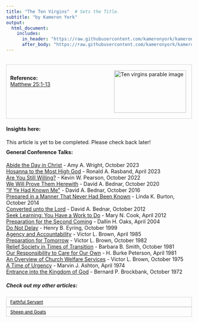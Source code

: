 ```yaml
---
title: "The Ten Virgins"  # Sets the Title.
subtitle: "by Kameron York"
output:
  html_document:
    includes:
      in_header: "https://raw.githubusercontent.com/kameronyork/kameronyork.github.io/main/parables/headers/ten-virgins-header.html"
      after_body: "https://raw.githubusercontent.com/kameronyork/kameronyork.github.io/main/parables/footer.html"
---
```

<br>
<div style="border: 1px solid lightgray; padding: 10px; overflow: hidden;">
<img src="https://raw.githubusercontent.com/kameronyork/kameronyork.github.io/main/docs/assets/ten-virgins.jpg" alt="Ten virgins parable image" style="float: right; width: 195px; height: 115px; padding: 5px;">
<br>
<h4 style="text-align: left; margin: 0;">Reference:</h4>
<p style="text-align: left; margin: 0;">
<a href="https://www.churchofjesuschrist.org/study/scriptures/nt/matt/25?lang=eng&id=1-13#p1" target="_blank">Matthew 25:1-13</a>
</p>
</div>

#### Insights here:

This article is yet to be completed. Please check back later!


<div style="margin-top: -10px;">
#### General Conference Talks:
<a href="https://www.churchofjesuschrist.org/study/general-conference/2023/10/12wright">Abide the Day in Christ</a> - Amy A. Wright, October 2023<br>
<a href="https://www.churchofjesuschrist.org/study/general-conference/2023/04/53rasband">Hosanna to the Most High God</a> - Ronald A. Rasband, April 2023<br>
<a href="https://www.churchofjesuschrist.org/study/general-conference/2022/10/33pearson">Are You Still Willing?</a> - Kevin W. Pearson, October 2022<br>
<a href="https://www.churchofjesuschrist.org/study/general-conference/2020/10/12bednar">We Will Prove Them Herewith</a> - David A. Bednar, October 2020<br>
<a href="https://www.churchofjesuschrist.org/study/general-conference/2016/10/if-ye-had-known-me">“If Ye Had Known Me”</a> - David A. Bednar, October 2016<br>
<a href="https://www.churchofjesuschrist.org/study/general-conference/2014/10/prepared-in-a-manner-that-never-had-been-known">Prepared in a Manner That Never Had Been Known</a> - Linda K. Burton, October 2014<br>
<a href="https://www.churchofjesuschrist.org/study/general-conference/2012/10/converted-unto-the-lord">Converted unto the Lord</a> - David A. Bednar, October 2012<br>
<a href="https://www.churchofjesuschrist.org/study/general-conference/2012/04/seek-learning-you-have-a-work-to-do">Seek Learning: You Have a Work to Do</a> - Mary N. Cook, April 2012<br>
<a href="https://www.churchofjesuschrist.org/study/general-conference/2004/04/preparation-for-the-second-coming">Preparation for the Second Coming</a> - Dallin H. Oaks, April 2004<br>
<a href="https://www.churchofjesuschrist.org/study/general-conference/1999/10/do-not-delay">Do Not Delay</a> - Henry B. Eyring, October 1999<br>
<a href="https://www.churchofjesuschrist.org/study/general-conference/1985/04/agency-and-accountability">Agency and Accountability</a> - Victor L. Brown, April 1985<br>
<a href="https://www.churchofjesuschrist.org/study/general-conference/1982/10/preparation-for-tomorrow">Preparation for Tomorrow</a> - Victor L. Brown, October 1982<br>
<a href="https://www.churchofjesuschrist.org/study/general-conference/1981/10/relief-society-in-times-of-transition">Relief Society in Times of Transition</a> - Barbara B. Smith, October 1981<br>
<a href="https://www.churchofjesuschrist.org/study/general-conference/1981/04/our-responsibility-to-care-for-our-own">Our Responsibility to Care for Our Own</a> - H. Burke Peterson, April 1981<br>
<a href="https://www.churchofjesuschrist.org/study/general-conference/1975/10/an-overview-of-church-welfare-services">An Overview of Church Welfare Services</a> - Victor L. Brown, October 1975<br>
<a href="https://www.churchofjesuschrist.org/study/general-conference/1974/04/a-time-of-urgency">A Time of Urgency</a> - Marvin J. Ashton, April 1974<br>
<a href="https://www.churchofjesuschrist.org/study/general-conference/1972/10/entrance-into-the-kingdom-of-god">Entrance into the Kingdom of God</a> - Bernard P. Brockbank, October 1972<br>



##### Check out my other articles:

<link rel="stylesheet" href="https://kameronyork.github.io/scripting/themify-icons/themify-icons.css">
<div class="container">
<div class="row">
<div class="col-12 text-md-left">
<nav class="pagination mt-3">
<a class="nav nav-prev" href="https://kameronyork.com/parables/faithful-servant.html" style="background-color: transparent; color: black; padding: 5px 10px; border: 1px solid lightgray; cursor: pointer; white-space: nowrap; font-size: 12px; display: flex; align-items: center;" 
onmouseover="this.style.backgroundColor='lightgray';" 
onmouseout="this.style.backgroundColor='transparent';" 
onmousedown="this.style.backgroundColor='gray';" 
onmouseup="this.style.backgroundColor='lightgray';">
<i class="ti-arrow-left mr-2"></i>
<span style="display: none;" class="d-md-inline-block">Faithful Servant</span>
<span style="display: inline-block;" class="d-md-none">Faithful Servant</span>
</a>
<a class="nav nav-next ml-3" href="https://kameronyork.com/parables/sheep-and-goats.html" style="background-color: transparent; color: black; padding: 5px 10px; border: 1px solid lightgray; cursor: pointer; white-space: nowrap; font-size: 12px; display: flex; align-items: center;" 
onmouseover="this.style.backgroundColor='lightgray';" 
onmouseout="this.style.backgroundColor='transparent';" 
onmousedown="this.style.backgroundColor='gray';" 
onmouseup="this.style.backgroundColor='lightgray';">
<span style="display: none;" class="d-md-inline-block">Sheep and Goats</span>
<span style="display: inline-block;" class="d-md-none">Sheep and Goats</span>
<i class="ti-arrow-right ml-2"></i>
</a>
</nav>
</div>
</div>
</div>